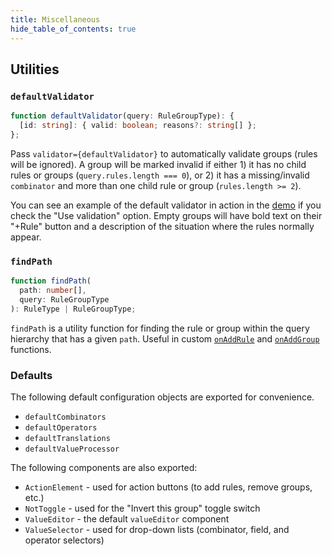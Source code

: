 ```yaml
---
title: Miscellaneous
hide_table_of_contents: true
---
```



<TypeScriptAdmonition />

## Utilities

### `defaultValidator`

```ts
function defaultValidator(query: RuleGroupType): {
  [id: string]: { valid: boolean; reasons?: string[] };
};
```

Pass `validator={defaultValidator}` to automatically validate groups (rules will be ignored). A group will be marked invalid if either 1) it has no child rules or groups (`query.rules.length === 0`), or 2) it has a missing/invalid `combinator` and more than one child rule or group (`rules.length >= 2`).

You can see an example of the default validator in action in the [demo](https://react-querybuilder.github.io/react-querybuilder/) if you check the "Use validation" option. Empty groups will have bold text on their "+Rule" button and a description of the situation where the rules normally appear.

### `findPath`

```ts
function findPath(
  path: number[],
  query: RuleGroupType
): RuleType | RuleGroupType;
```

`findPath` is a utility function for finding the rule or group within the query hierarchy that has a given `path`. Useful in custom [`onAddRule`](./querybuilder#onaddrule) and [`onAddGroup`](./querybuilder#onaddgroup) functions.

### Defaults

The following default configuration objects are exported for convenience.

- `defaultCombinators`
- `defaultOperators`
- `defaultTranslations`
- `defaultValueProcessor`

The following components are also exported:

- `ActionElement` - used for action buttons (to add rules, remove groups, etc.)
- `NotToggle` - used for the "Invert this group" toggle switch
- `ValueEditor` - the default `valueEditor` component
- `ValueSelector` - used for drop-down lists (combinator, field, and operator selectors)
